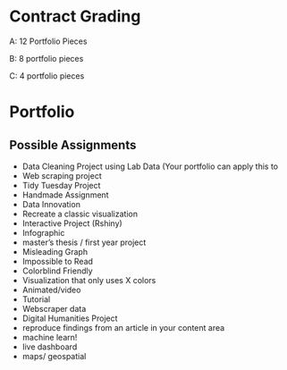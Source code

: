 # Contract Grading

A: 12 Portfolio Pieces

B: 8 portfolio pieces

C: 4 portfolio pieces


# Portfolio

## Possible Assignments

* Data Cleaning Project using Lab Data (Your portfolio can apply this to 
* Web scraping project
* Tidy Tuesday Project
* Handmade Assignment
* Data Innovation
* Recreate a classic visualization
* Interactive Project (Rshiny)
* Infographic
* master's thesis / first year project
* Misleading Graph
* Impossible to Read
* Colorblind Friendly
* Visualization that only uses X colors
* Animated/video
* Tutorial
* Webscraper data
* Digital Humanities Project
* reproduce findings from an article in your content area
* machine learn!
* live dashboard
* maps/ geospatial
